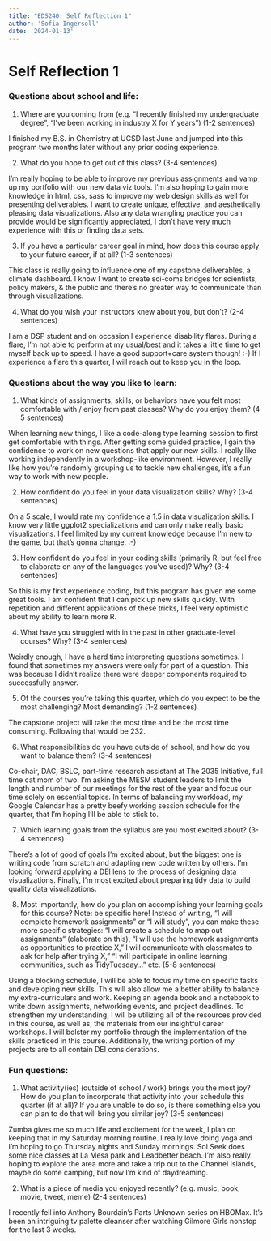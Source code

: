 ```yaml
---
title: "EDS240: Self Reflection 1"
author: 'Sofia Ingersoll'
date: '2024-01-13'
---
```


# Self Reflection 1

### Questions about school and life:

1.  Where are you coming from (e.g. “I recently finished my undergraduate degree”, “I’ve been working in industry X for Y years”) (1-2 sentences)

I finished my B.S. in Chemistry at UCSD last June and jumped into this program two months later without any prior coding experience.

2.  What do you hope to get out of this class? (3-4 sentences)

I’m really hoping to be able to improve my previous assignments and vamp up my portfolio with our new data viz tools. I’m also hoping to gain more knowledge in html, css, sass to improve my web design skills as well for presenting deliverables. I want to create unique, effective, and aesthetically pleasing data visualizations. Also any data wrangling practice you can provide would be significantly appreciated, I don’t have very much experience with this or finding data sets.

3.  If you have a particular career goal in mind, how does this course apply to your future career, if at all? (1-3 sentences)

This class is really going to influence one of my capstone deliverables, a climate dashboard. I know I want to create sci-coms bridges for scientists, policy makers, & the public and there’s no greater way to communicate than through visualizations.

4.  What do you wish your instructors knew about you, but don’t? (2-4 sentences)

I am a DSP student and on occasion I experience disability flares. During a flare, I’m not able to perform at my usual/best and it takes a little time to get myself back up to speed. I have a good support+care system though! :-) If I experience a flare this quarter, I will reach out to keep you in the loop.

### Questions about the way you like to learn:

1.  What kinds of assignments, skills, or behaviors have you felt most comfortable with / enjoy from past classes? Why do you enjoy them? (4-5 sentences)

When learning new things, I like a code-along type learning session to first get comfortable with things. After getting some guided practice, I gain the confidence to work on new questions that apply our new skills. I really like working independently in a workshop-like environment. However, I really like how you're randomly grouping us to tackle new challenges, it's a fun way to work with new people.

2.  How confident do you feel in your data visualization skills? Why? (3-4 sentences)

On a 5 scale, I would rate my confidence a 1.5 in data visualization skills. I know very little ggplot2 specializations and can only make really basic visualizations. I feel limited by my current knowledge because I’m new to the game, but that’s gonna change. :-)

3.  How confident do you feel in your coding skills (primarily R, but feel free to elaborate on any of the languages you’ve used)? Why? (3-4 sentences)

So this is my first experience coding, but this program has given me some great tools. I am confident that I can pick up new skills quickly. With repetition and different applications of these tricks, I feel very optimistic about my ability to learn more R.

4.  What have you struggled with in the past in other graduate-level courses? Why? (3-4 sentences)

Weirdly enough, I have a hard time interpreting questions sometimes. I found that sometimes my answers were only for part of a question. This was because I didn’t realize there were deeper components required to successfully answer.

5.  Of the courses you’re taking this quarter, which do you expect to be the most challenging? Most demanding? (1-2 sentences)

The capstone project will take the most time and be the most time consuming. Following that would be 232.

6.  What responsibilities do you have outside of school, and how do you want to balance them? (3-4 sentences)

Co-chair, DAC, BSLC, part-time research assistant at The 2035 Initiative, full time cat mom of two. I’m asking the MESM student leaders to limit the length and number of our meetings for the rest of the year and focus our time solely on essential topics. In terms of balancing my workload, my Google Calendar has a pretty beefy working session schedule for the quarter, that I’m hoping I’ll be able to stick to.

7.  Which learning goals from the syllabus are you most excited about? (3-4 sentences)

There's a lot of good of goals I'm excited about, but the biggest one is writing code from scratch and adapting new code written by others. I'm looking forward applying a DEI lens to the process of designing data visualizations. Finally, I'm most excited about preparing tidy data to build quality data visualizations.

8.  Most importantly, how do you plan on accomplishing your learning goals for this course? Note: be specific here! Instead of writing, “I will complete homework assignments” or “I will study”, you can make these more specific strategies: “I will create a schedule to map out assignments“ (elaborate on this), “I will use the homework assignments as opportunities to practice X,” I will communicate with classmates to ask for help after trying X,” “I will participate in online learning communities, such as TidyTuesday…” etc. (5-8 sentences)

Using a blocking schedule, I will be able to focus my time on specific tasks and developing new skills. This will also allow me a better ability to balance my extra-curriculars and work. Keeping an agenda book and a notebook to write down assignments, networking events, and project deadlines. To strengthen my understanding, I will be utilizing all of the resources provided in this course, as well as, the materials from our insightful career workshops. I will bolster my portfolio through the implementation of the skills practiced in this course. Additionally, the writing portion of my projects are to all contain DEI considerations.

### Fun questions:

1.  What activity(ies) (outside of school / work) brings you the most joy? How do you plan to incorporate that activity into your schedule this quarter (if at all)? If you are unable to do so, is there something else you can plan to do that will bring you similar joy? (3-5 sentences)

Zumba gives me so much life and excitement for the week, I plan on keeping that in my Saturday morning routine. I really love doing yoga and I’m hoping to go Thursday nights and Sunday mornings. Sol Seek does some nice classes at La Mesa park and Leadbetter beach. I’m also really hoping to explore the area more and take a trip out to the Channel Islands, maybe do some camping, but now I’m kind of daydreaming.

2.  What is a piece of media you enjoyed recently? (e.g. music, book, movie, tweet, meme) (2-4 sentences)

I recently fell into Anthony Bourdain’s Parts Unknown series on HBOMax. It’s been an intriguing tv palette cleanser after watching Gilmore Girls nonstop for the last 3 weeks.

